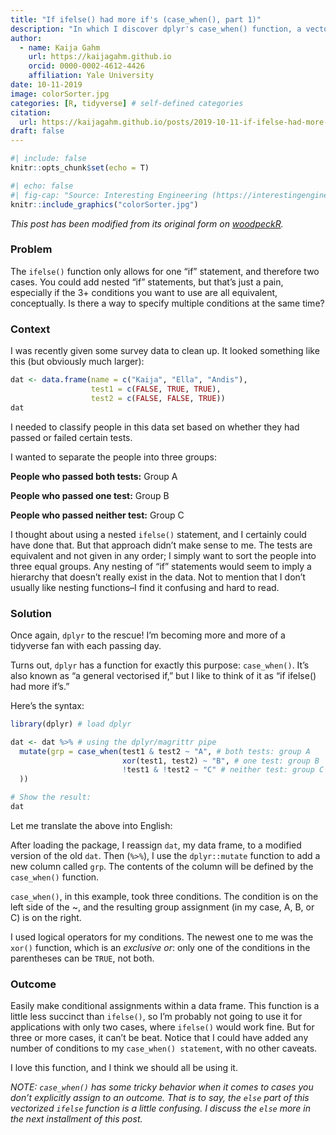 ```yaml
---
title: "If ifelse() had more if's (case_when(), part 1)"
description: "In which I discover dplyr's case_when() function, a vectorized version of ifelse()."
author:
  - name: Kaija Gahm
    url: https://kaijagahm.github.io
    orcid: 0000-0002-4612-4426
    affiliation: Yale University
date: 10-11-2019
image: colorSorter.jpg
categories: [R, tidyverse] # self-defined categories
citation: 
  url: https://kaijagahm.github.io/posts/2019-10-11-if-ifelse-had-more-ifs
draft: false
---
```


```r
#| include: false
knitr::opts_chunk$set(echo = T)
```

```r
#| echo: false
#| fig-cap: "Source: Interesting Engineering (https://interestingengineering.com/video/make-your-very-own-arduino-based-color-candy-sorting-machine)"
knitr::include_graphics("colorSorter.jpg")
```

*This post has been modified from its original form on [woodpeckR](https://thewoodpeckr.wordpress.com/2019/10/11/if-ifelse-had-more-ifs/).*

### Problem

The `ifelse()` function only allows for one “if” statement, and therefore two cases. You could add nested “if” statements, but that’s just a pain, especially if the 3+ conditions you want to use are all equivalent, conceptually. Is there a way to specify multiple conditions at the same time?

### Context

I was recently given some survey data to clean up. It looked something like this (but obviously much larger):

```r
dat <- data.frame(name = c("Kaija", "Ella", "Andis"),
                  test1 = c(FALSE, TRUE, TRUE),
                  test2 = c(FALSE, FALSE, TRUE))
dat
```

I needed to classify people in this data set based on whether they had passed or failed certain tests.

I wanted to separate the people into three groups:

**People who passed both tests:** Group A

**People who passed one test:** Group B

**People who passed neither test:** Group C

I thought about using a nested `ifelse()` statement, and I certainly could have done that. But that approach didn’t make sense to me. The tests are equivalent and not given in any order; I simply want to sort the people into three equal groups. Any nesting of “if” statements would seem to imply a hierarchy that doesn’t really exist in the data. Not to mention that I don't usually like nesting functions--I find it confusing and hard to read. 

### Solution

Once again, `dplyr` to the rescue! I’m becoming more and more of a tidyverse fan with each passing day. 

Turns out, `dplyr` has a function for exactly this purpose: `case_when()`. It’s also known as “a general vectorised if,” but I like to think of it as “if ifelse() had more if’s.” 

Here’s the syntax:

```r
library(dplyr) # load dplyr

dat <- dat %>% # using the dplyr/magrittr pipe
  mutate(grp = case_when(test1 & test2 ~ "A", # both tests: group A
                         xor(test1, test2) ~ "B", # one test: group B
                         !test1 & !test2 ~ "C" # neither test: group C
  ))

# Show the result:
dat
```

Let me translate the above into English:

After loading the package, I reassign `dat`, my data frame, to a modified version of the old `dat`. Then (`%>%`), I use the `dplyr::mutate` function to add a new column called `grp`. The contents of the column will be defined by the `case_when()` function.

`case_when()`, in this example, took three conditions. The condition is on the left side of the ~, and the resulting group assignment (in my case, A, B, or C) is on the right. 

I used logical operators for my conditions. The newest one to me was the `xor()` function, which is an *exclusive or*: only one of the conditions in the parentheses can be `TRUE`, not both. 

### Outcome

Easily make conditional assignments within a data frame. This function is a little less succinct than `ifelse()`, so I’m probably not going to use it for applications with only two cases, where `ifelse()` would work fine. But for three or more cases, it can’t be beat. Notice that I could have added any number of conditions to my `case_when() statement`, with no other caveats.

I love this function, and I think we should all be using it.

*NOTE: `case_when()` has some tricky behavior when it comes to cases you don't explicitly assign to an outcome. That is to say, the `else` part of this vectorized `ifelse` function is a little confusing. I discuss the `else` more in the next installment of this post.*